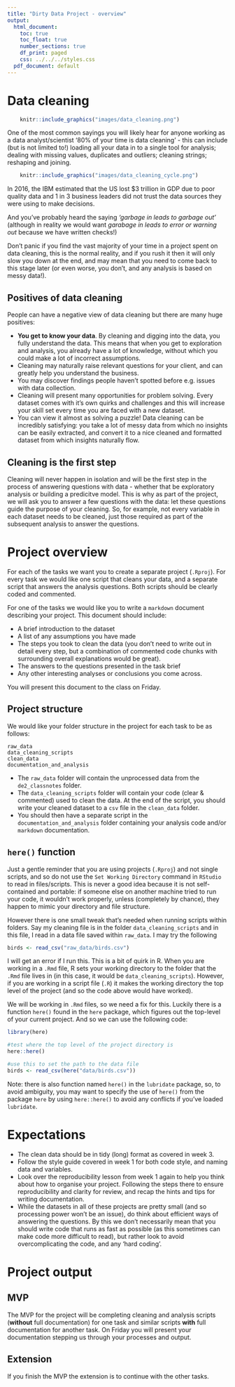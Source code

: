 ```yaml
---
title: "Dirty Data Project - overview"
output:
  html_document:
    toc: true
    toc_float: true
    number_sections: true
    df_print: paged
    css: ../../../styles.css
  pdf_document: default
---
```


# Data cleaning 

```r
    knitr::include_graphics("images/data_cleaning.png")
```

One of the most common sayings you will likely hear for anyone working as a data analyst/scientist '80% of your time is data cleaning' - this can include (but is not limited to!) loading all your data in to a single tool for analysis; dealing with missing values, duplicates and outliers; cleaning strings; reshaping and joining. 

```r
    knitr::include_graphics("images/data_cleaning_cycle.png")
```

In 2016, the IBM estimated that the US lost $3 trillion in GDP due to poor quality data and 1 in 3 business leaders did not trust the data sources they were using to make decisions.

And you've probably heard the saying *'garbage in leads to garbage out'* (although in reality we would want *garabage in leads to error or warning out* because we have written checks!)

Don’t panic if you find the vast majority of your time in a project spent on data cleaning, this is the normal reality, and if you rush it then it will only slow you down at the end, and may mean that you need to come back to this stage later (or even worse, you don’t, and any analysis is based on messy data!). 

## Positives of data cleaning 
People can have a negative view of data cleaning but there are many huge positives:

* **You get to know your data**. By cleaning and digging into the data, you fully understand the data. This means that when you get to exploration and analysis, you already have a lot of knowledge, without which you could make a lot of incorrect assumptions. 
* Cleaning may naturally raise relevant questions for your client, and can greatly help you understand the business. 
* You may discover findings people haven’t spotted before e.g. issues with data collection. 
* Cleaning will present many opportunities for problem solving. Every dataset comes with it’s own quirks and challenges and this will increase your skill set every time you are faced with a new dataset. 
* You can view it almost as solving a puzzle! Data cleaning can be incredibly satisfying: you take a lot of messy data from which no insights can be easily extracted, and convert it to a nice cleaned and formatted dataset from which insights naturally flow. 

## Cleaning is the first step

Cleaning will never happen in isolation and will be the first step in the process of answering questions with data - whether that be exploratory analysis or building a predicitve model. This is why as part of the project, we will ask you to answer a few questions with the data: let these questions guide the purpose of your cleaning. So, for example, not every variable in each dataset needs to be cleaned, just those required as part of the subsequent analysis to answer the questions. 

# Project overview

For each of the tasks we want you to create a separate project (`.Rproj`). For every task we would like one script that cleans your data, and a separate script that answers the analysis questions. Both scripts should be clearly coded and commented. 

For one of the tasks we would like you to write a `markdown` document describing your project. This document should include:

* A brief introduction to the dataset
* A list of any assumptions you have made
* The steps you took to clean the data (you don't need to write out in detail every step, but a combination of commented code chunks with surrounding overall explanations would be great). 
* The answers to the questions presented in the task brief
* Any other interesting analyses or conclusions you come across. 

You will present this document to the class on Friday. 

## Project structure 

We would like your folder structure in the project for each task to be as follows:

```
raw_data
data_cleaning_scripts
clean_data
documentation_and_analysis
```

* The `raw_data` folder will contain the unprocessed data from the `de2_classnotes` folder. 
* The `data_cleaning_scripts` folder will contain your code (clear & commented) used to clean the data. At the end of the script, you should write your cleaned dataset to a `csv` file in the `clean_data` folder. 
* You should then have a separate script in the `documentation_and_analysis` folder containing your analysis code and/or `markdown` documentation. 


## `here()` function 

Just a gentle reminder that you are using projects (`.Rproj`) and not single scripts, and so do not use the `Set Working Directory` command in `RStudio` to read in files/scripts. This is never a good idea because it is not self-contained and portable: if someone else on another machine tried to run your code, it wouldn't work properly, unless (completely by chance), they happen to mimic your directory and file structure. 

However there is one small tweak that's needed when running scripts within folders. Say my cleaning file is in the folder `data_cleaning_scripts` and in this file, I read in a data file saved within `raw_data`. I may try the following

```r
birds <- read_csv("raw_data/birds.csv")
```

I will get an error if I run this. This is a bit of quirk in R. When you are working in a `.Rmd` file, R sets your working directory to the folder that the `.Rmd` file lives in (in this case, it would be `data_cleaning_scripts`). However, if you are working in a script file (`.R`) it makes the working directory the top level of the project (and so the code above would have worked). 

We will be working in `.Rmd` files, so we need a fix for this. Luckily there is a function `here()` found in the `here` package, which figures out the top-level of your current project. And so we can use the following code:

```r
library(here)

#test where the top level of the project directory is 
here::here()

#use this to set the path to the data file
birds <- read_csv(here("data/birds.csv"))
```

Note: there is also function named `here()` in the `lubridate` package, so, to avoid ambiguity, you may want to specify the use of `here()` from the package `here` by using `here::here()` to avoid any conflicts if you've loaded `lubridate`. 


# Expectations

* The clean data should be in tidy (long) format as covered in week 3.
* Follow the style guide covered in week 1 for both code style, and naming data and variables. 
* Look over the reproducibility lesson from week 1 again to help you think about how to organise your project. Following the steps there to ensure reproducibility and clarity for review, and recap the hints and tips for writing documentation. 
* While the datasets in all of these projects are pretty small (and so processing power won't be an issue), do think about efficient ways of answering the questions. By this we don't necessarily mean that you should write code that runs as fast as possible (as this sometimes can make code more difficult to read), but rather look to avoid overcomplicating the code, and any 'hard coding'. 

# Project output

## MVP

The MVP for the project will be completing cleaning and analysis scripts (**without** full documentation) for one task and similar scripts **with** full documentation for another task. On Friday you will present your documentation stepping us through your processes and output. 

## Extension

If you finish the MVP the extension is to continue with the other tasks. 











